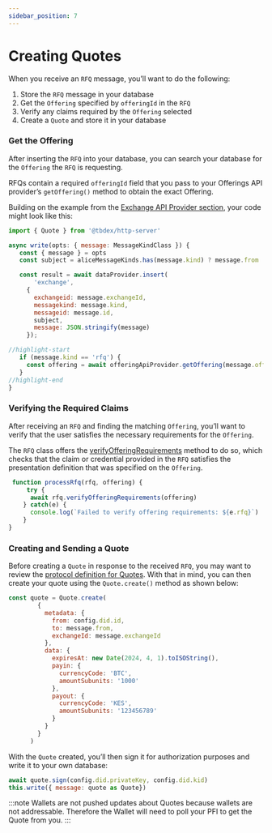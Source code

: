 ```yaml
---
sidebar_position: 7
---
```


# Creating Quotes

When you receive an `RFQ` message, you’ll want to do the following:

1. Store the `RFQ` message in your database
2. Get the `Offering` specified by `offeringId` in the `RFQ`
3. Verify any claims required by the `Offering` selected
4. Create a `Quote` and store it in your database


### Get the Offering

After inserting the `RFQ` into your database, you can search your database for the `Offering` the `RFQ` is requesting. 

RFQs contain a required `offeringId` field that you pass to your Offerings API provider’s `getOffering()` method to obtain the exact Offering. 

Building on the example from the [Exchange API Provider section](/docs/tbdex/pfi/anatomy-of-a-pfi), your code might look like this:


```js
import { Quote } from '@tbdex/http-server'

async write(opts: { message: MessageKindClass }) {
   const { message } = opts
   const subject = aliceMessageKinds.has(message.kind) ? message.from : message.to

   const result = await dataProvider.insert(
       'exchange',
     {
       exchangeid: message.exchangeId,
       messagekind: message.kind,
       messageid: message.id,
       subject,
       message: JSON.stringify(message)
     });

//highlight-start
   if (message.kind == 'rfq') {
     const offering = await offeringApiProvider.getOffering(message.offeringId)
   }
//highlight-end
}
```



### Verifying the Required Claims

After receiving an `RFQ` and finding the matching `Offering`, you’ll want to verify that the user satisfies the necessary requirements for the `Offering`. 

The `RFQ` class offers the [verifyOfferingRequirements](/docs/tbdex/api-reference/tbdex-js/protocol/classes/Rfq#verifyofferingrequirements) method to do so, which checks that the claim or credential provided in the `RFQ` satisfies the presentation definition that was specified on the `Offering`. 

```js
 function processRfq(rfq, offering) {
     try {
      await rfq.verifyOfferingRequirements(offering)
    } catch(e) {
      console.log(`Failed to verify offering requirements: ${e.rfq}`)
    }
}
```

### Creating and Sending a Quote

Before creating a `Quote` in response to the received `RFQ`, you may want to review the [protocol definition for Quotes](https://github.com/TBD54566975/tbdex/tree/main/specs/protocol#quote). 
With that in mind, you can then create your quote using the `Quote.create()` method as shown below:

```js
const quote = Quote.create(
        {
          metadata: {
            from: config.did.id,
            to: message.from,
            exchangeId: message.exchangeId
          },
          data: {
            expiresAt: new Date(2024, 4, 1).toISOString(),
            payin: {
              currencyCode: 'BTC',
              amountSubunits: '1000'
            },
            payout: {
              currencyCode: 'KES',
              amountSubunits: '123456789'
            }
          }
        }
      )
```

With the `Quote` created, you’ll then sign it for authorization purposes and write it to your own database:


```js
await quote.sign(config.did.privateKey, config.did.kid)
this.write({ message: quote as Quote})
```


:::note
Wallets are not pushed updates about Quotes because wallets are not addressable. 
Therefore the Wallet will need to poll your PFI to get the Quote from you.
:::